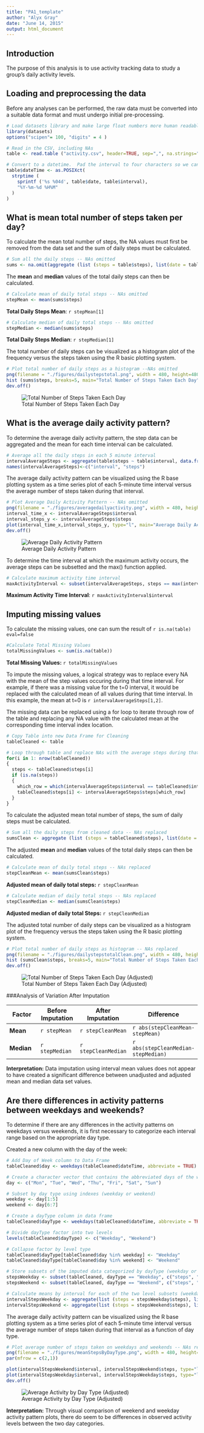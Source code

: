 ```yaml
---
title: "PA1_template"
author: "Alyx Gray"
date: "June 14, 2015"
output: html_document
---
```


## Introduction

The purpose of this analysis is to use activity tracking data to study a group's daily activity levels.

## Loading and preprocessing the data

Before any analyses can be performed, the raw data must be converted into a suitable data format and must undergo initial pre-processing.

```r
# Load datasets library and make large float numbers more human readable (get rid of scientific notation)
library(datasets)
options("scipen"= 100, "digits" = 4 )
```

```r
# Read in the CSV, including NAs
table <- read.table ("activity.csv", header=TRUE, sep=",", na.strings="NA")
```

```r
# Convert to a datetime.  Pad the interval to four characters so we can use strptime
table$dateTime <- as.POSIXct(
  strptime (
    sprintf ('%s %04d', table$date, table$interval),
    "%Y-%m-%d %H%M"
  )
)
```

## What is mean total number of steps taken per day?

To calculate the mean total number of steps, the NA values must first be removed from the data set and the sum of daily steps must be calculated.

```r
# Sum all the daily steps -- NAs omitted
sums <- na.omit(aggregate (list (steps = table$steps), list(date = table$date), FUN = sum))
```

The **mean** and **median** values of the total daily steps can then be calculated.

```r
# Calculate mean of daily total steps -- NAs omitted
stepMean <- mean(sums$steps)
```
**Total Daily Steps Mean**: `r stepMean[1]`

```r
# Calculate median of daily total steps -- NAs omitted
stepMedian <- median(sums$steps)
```
**Total Daily Steps Median**: `r stepMedian[1]`

The total number of daily steps can be visualized as a histogram plot of the frequency versus the steps taken using the R basic plotting system.
```r
# Plot total number of daily steps as a histogram --NAs omitted
png(filename = "./figures/dailystepstotal.png", width = 480, height=480, units="px")
hist (sums$steps, breaks=5, main="Total Number of Steps Taken Each Day", col="red", xlab="Steps Taken", ylab="Frequency")
dev.off()
```
![Total Number of Steps Taken Each Day](./figures/dailystepstotal.png)

## What is the average daily activity pattern?

To determine the average daily activity pattern, the step data can be aggregated and the mean for each time interval can be calculated.
```r
# Average all the daily steps in each 5 minute interval
intervalAverageSteps <- aggregate(table$steps ~ table$interval, data.frame (table$steps, table$interval), FUN=mean, na.action=na.omit)
names(intervalAverageSteps)<-c("interval", "steps")
```

The average daily activity pattern can be visualized using the R base plotting system as a time series plot of each 5-minute time interval versus the average number of steps taken during that interval.

```r
# Plot Average Daily Activity Pattern -- NAs omitted
png(filename = "./figures/averagedailyactivity.png", width = 480, height=480, units="px")
interval_time_x <- intervalAverageSteps$interval
interval_steps_y <- intervalAverageSteps$steps
plot(interval_time_x,interval_steps_y, type="l", main="Average Daily Activity Pattern", xlab="Time Interval (minutes)", ylab="Average Steps")
dev.off()
```
![Average Daily Activity Pattern](./figures/averagedailyactivity.png)

To determine the time interval at which the maximum activity occurs, the average steps can be subsetted and the max() function applied.
```r
# Calculate maximum activity time interval
maxActivityInterval <- subset(intervalAverageSteps, steps == max(intervalAverageSteps$steps), interval)
```
**Maximum Activity Time Interval**: `r maxActivityInterval$interval`

## Imputing missing values

To calculate the missing values, one can sum the result of `r is.na(table) eval=false`
```r
#Calculate Total Missing Values
totalMissingValues <- sum(is.na(table))
```
**Total Missing Values:** `r totalMissingValues`

To impute the missing values, a logical strategy was to replace every NA with the mean of the step values occuring during that time interval.  For example, if there was a missing value for the t=0 interval, it would be replaced with the calculated mean of all values during that time interval.  In this example, the mean at t=0 is `r intervalAverageSteps[1,2]`.

The missing data can be replaced using a for loop to iterate through row of the table and replacing any NA value with the calculated mean at the corresponding time interval index location.
```r
# Copy Table into new Data Frame for Cleaning
tableCleaned <- table

# Loop through table and replace NAs with the average steps during that interval
for(i in 1: nrow(tableCleaned))
{
  steps <- tableCleaned$steps[i]
  if (is.na(steps))
  {
    which_row = which(intervalAverageSteps$interval == tableCleaned$interval[i])
    tableCleaned$steps[i] <- intervalAverageSteps$steps[which_row]
  }
}
```


To calculate the adjusted mean total number of steps, the sum of daily steps must be calculated.
```r
# Sum all the daily steps from cleaned data -- NAs replaced
sumsClean <- aggregate (list (steps = tableCleaned$steps), list(date = tableCleaned$date), FUN = sum)
```

The adjusted **mean** and **median** values of the total daily steps can then be calculated.
```r
# Calculate mean of daily total steps -- NAs replaced
stepCleanMean <- mean(sumsClean$steps)
```
**Adjusted mean of daily total steps:** `r stepCleanMean`

```r
# Calculate median of daily total steps -- NAs replaced
stepCleanMedian <- median(sumsClean$steps)
```
**Adjusted median of daily total Steps:** `r stepCleanMedian`

The adjusted total number of daily steps can be visualized as a histogram plot of the frequency versus the steps taken using the R basic plotting system.
```r
# Plot total number of daily steps as histogram -- NAs replaced
png(filename = "./figures/dailystepstotalClean.png", width = 480, height=480, units="px")
hist (sumsClean$steps, breaks=5, main="Total Number of Steps Taken Each Day", col="red", xlab="Steps Taken", ylab="Frequency")
dev.off()
```
![Total Number of Steps Taken Each Day (Adjusted)](./figures/dailystepstotalClean.png)


###Analysis of Variation After Imputation

Factor | Before Imputation | After Imputation | Difference
------------- | ------------- | ------------- | -------------
**Mean** | `r stepMean` | `r stepCleanMean` | `r abs(stepCleanMean-stepMean)`
**Median** | `r stepMedian` | `r stepCleanMedian` | `r abs(stepCleanMedian-stepMedian)`

**Interpretation:**
Data imputation using interval mean values does not appear to have created a significant difference between unadjusted and adjusted mean and median data set values.

## Are there differences in activity patterns between weekdays and weekends?

To determine if there are any differences in the activity patterns on weekdays versus weekends, it is first necessary to categorize each interval range based on the appropriate day type.

Created a new column with the day of the week:
```r
# Add Day of Week column to Data Frame
tableCleaned$day <- weekdays(tableCleaned$dateTime, abbreviate = TRUE)
```

```r
# Create a character vector that contains the abbreviated days of the week
day <- c("Mon", "Tue", "Wed", "Thu", "Fri", "Sat", "Sun")

# Subset by day type using indexes (weekday or weekend)
weekday <- day[1:5]
weekend <- day[6:7]
```

```r
# Create a dayType column in data frame
tableCleaned$dayType <- weekdays(tableCleaned$dateTime, abbreviate = TRUE)

# Divide dayType factor into two levels
levels(tableCleaned$dayType) <- c("Weekday", "Weekend")

# Collapse factor by level type
tableCleaned$dayType[tableCleaned$day %in% weekday] <- "Weekday"
tableCleaned$dayType[tableCleaned$day %in% weekend] <- "Weekend"
```

```r
# Store subsets of the imputed data categorized by dayType (weekday or weekend)
stepsWeekday <- subset(tableCleaned, dayType == "Weekday", c("steps", "interval"))
stepsWeekend <- subset(tableCleaned, dayType == "Weekend", c("steps", "interval"))
```

```r
# Calculate means by interval for each of the two level subsets (weekday or weekend)
intervalStepsWeekday <- aggregate(list (steps = stepsWeekday$steps), list (interval = stepsWeekday$interval), FUN = mean)
intervalStepsWeekend <- aggregate(list (steps = stepsWeekend$steps), list (interval = stepsWeekend$interval), FUN = mean)
```


The average daily activity pattern can be visualized using the R base plotting system as a time series plot of each 5-minute time interval versus the average number of steps taken during that interval as a function of day type.
```r
# Plot average number of steps taken on weekdays and weekends -- NAs replaced
png(filename = "./figures/meanStepsByDayType.png", width = 480, height=480, units="px")
par(mfrow = c(2,1))

plot(intervalStepsWeekend$interval, intervalStepsWeekend$steps, type="l", xlab="weekend", ylab="Average Number of Steps")
plot(intervalStepsWeekday$interval, intervalStepsWeekday$steps, type="l", xlab="weekday", ylab="Average Number of Steps")
dev.off()
```
![Average Activity by Day Type (Adjusted)](./figures/meanStepsByDayType.png)

**Interpretation:**
Through visual comparison of weekend and weekday activity pattern plots, there do seem to be differences in observed activity levels between the two day categories.
